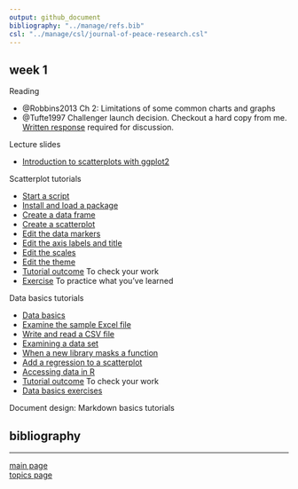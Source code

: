 ```yaml
---
output: github_document
bibliography: "../manage/refs.bib" 
csl: "../manage/csl/journal-of-peace-research.csl"
---
```


## week 1

Reading

- @Robbins2013 Ch 2: Limitations of some common charts and graphs
- @Tufte1997 Challenger launch decision. Checkout a hard copy from me. [Written response](read-01_reading-response-form.pdf) required for discussion. 

Lecture slides

- [Introduction to scatterplots with ggplot2](../slides/Le03-scatterplot-slides.pdf)

Scatterplot tutorials

- [Start a script](tut-0301_start-scatterplot.md)
- [Install and load a package](tut-0302_install-load-package.md)
- [Create a data frame](tut-0303_create-data-frame.md)
- [Create a scatterplot](tut-0304_create-scatterplot.md)
- [Edit the data markers](tut-0305_edit-data-markers.md)
- [Edit the axis labels and title](tut-0306_edit-axis-labels-title.md)
- [Edit the scales](tut-0307_edit-scales.md)
- [Edit the theme](tut-0308_edit-theme.md)
- [Tutorial outcome](../practiceR/tut02_scatterplot.R) To check your work 
- [Exercise](tut-0309_scatterplot-exercise.md) To practice what you've learned


Data basics tutorials

- [Data basics](tut-0401_data-basics.md) 
- [Examine the sample Excel file](tut-0402_read-excel.md) 
- [Write and read a CSV file](tut-0403_read-write-csv.md) 
- [Examining a data set](tut-0404_examine-new-data.md) 
- [When a new library masks a function](tut-0405_new-library-masks.md) 
- [Add a regression to a scatterplot](tut-0406_add-regression.md) 
- [Accessing data in R](tut-0407_access-data-in-R.md) 
- [Tutorial outcome](../practiceR/tut03_data-basics.R) To check your work 
- [Data basics exercises](tut-0408_data-basics-exercise.md) 


Document design: Markdown basics tutorials

## bibliography 

<div id="refs"></div>
  
---

[main page](../README.md)<br>
[topics page](../README-by-topic.md)

